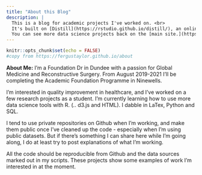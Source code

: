 ```yaml
---
title: "About this Blog"
description: |
  This is a blog for academic projects I've worked on. <br>
  It's built on [Distill](https://rstudio.github.io/distill/), an online publication format designed for scientific and technical communication. <br>
  You can see more data science projects back on the [main site.](https://fergustaylor.github.io/)
---
```


```r
knitr::opts_chunk$set(echo = FALSE)
#copy from https://fergustaylor.github.io/about
```

**About Me:** I’m a Foundation Dr in Dundee with a passion for Global Medicine and Reconstructive Surgery. From August 2019-2021 I’ll be completing the Academic Foundation Programme in Ninewells. 

I’m interested in quality improvement in healthcare, and I’ve worked on a few research projects as a student. I’m currently learning how to use more data science tools with R. (.. d3.js and HTML). I dabble in LaTex, Python and SQL.

I tend to use private repositories on Github when I’m working, and make them public once I’ve cleaned up the code - especially when I’m using public datasets. But if there’s something I can share here while I’m going along, I do at least try to post explanations of what I’m working.

All the code should be reproducible from Github and the data sources marked out in my scripts. These projects show some examples of work I’m interested in at the moment.